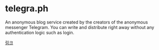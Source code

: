 
<BackTop />

# telegra.ph

An anonymous blog service created by the creators of the anonymous messenger Telegram. You can write and distribute right away without any authentication logic such as login.

[링크](https://telegra.ph/)

<Comment />
